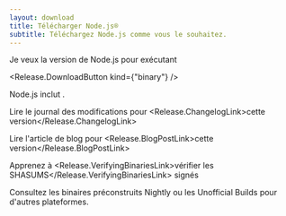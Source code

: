 ```yaml
---
layout: download
title: Télécharger Node.js®
subtitle: Téléchargez Node.js comme vous le souhaitez.
---
```


<section>
Je veux la version <Release.VersionDropdown /> de Node.js pour <Release.OperatingSystemDropdown /> exécutant <Release.BitnessDropdown />

<Release.DownloadButton kind={"binary"} />
</section>

<section>
Node.js inclut <Release.NpmLink />.

Lire le journal des modifications pour <Release.ChangelogLink>cette version</Release.ChangelogLink>

Lire l'article de blog pour <Release.BlogPostLink>cette version</Release.BlogPostLink>

Apprenez à <Release.VerifyingBinariesLink>vérifier les SHASUMS</Release.VerifyingBinariesLink> signés

Consultez les binaires préconstruits <LinkWithArrow href="https://nodejs.org/download/nightly/">Nightly</LinkWithArrow> ou les <LinkWithArrow href="https://unofficial-builds.nodejs.org/download/">Unofficial Builds</LinkWithArrow> pour d'autres plateformes.
</section>
